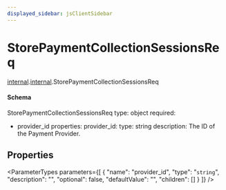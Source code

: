 ```yaml
---
displayed_sidebar: jsClientSidebar
---
```



# StorePaymentCollectionSessionsReq

[internal](../../admin_discounts/modules/admin_discounts.internal.mdx).[internal](../modules/admin_discounts.internal.internal.mdx).StorePaymentCollectionSessionsReq

#### Schema

StorePaymentCollectionSessionsReq
type: object
required:
  - provider_id
properties:
  provider_id:
    type: string
    description: The ID of the Payment Provider.

## Properties

<ParameterTypes parameters={[
  {
    "name": "provider_id",
    "type": "`string`",
    "description": "",
    "optional": false,
    "defaultValue": "",
    "children": []
  }
]} />
